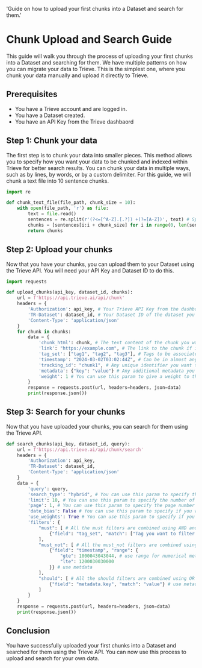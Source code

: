   'Guide on how to upload your first chunks into a Dataset and search for them.'

# Chunk Upload and Search Guide

This guide will walk you through the process of uploading your first chunks into a Dataset and searching for them. 
We have multiple patterns on how you can migrate your data to Trieve. This is the simplest one, where you chunk your data manually and upload it directly to Trieve.

## Prerequisites

- You have a Trieve account and are logged in.
- You have a Dataset created.
- You have an API Key from the Trieve dashbaord

## Step 1: Chunk your data

The first step is to chunk your data into smaller pieces. This method allows you to specify how you want your data to be chunked and indexed within Trieve for better search results.
You can chunk your data in multiple ways, such as by lines, by words, or by a custom delimiter. For this guide, we will chunk a text file into 10 sentence chunks.

```python
import re

def chunk_text_file(file_path, chunk_size = 10):
    with open(file_path, 'r') as file:
        text = file.read()
        sentences = re.split(r'(?<=[^A-Z].[.?]) +(?=[A-Z])', text) # Split the text into sentences
        chunks = [sentences[i:i + chunk_size] for i in range(0, len(sentences), chunk_size)] # Split the sentences into chunks of 10
        return chunks
```

## Step 2: Upload your chunks

Now that you have your chunks, you can upload them to your Dataset using the Trieve API. You will need your API Key and Dataset ID to do this.

```python
import requests

def upload_chunks(api_key, dataset_id, chunks):
    url = f'https://api.trieve.ai/api/chunk'
    headers = {
        'Authorization': api_key, # Your Trieve API Key from the dashboard
        'TR-Dataset': dataset_id, # Your Dataset ID of the dataset you created in the dashboard
        'Content-Type': 'application/json'
    }
    for chunk in chunks:
        data = {
            'chunk_html': chunk, # The text content of the chunk you want indexed
            'link': "https://example.com", # The link to the chunk if it exists on the web
            'tag_set': ["tag1", "tag2", "tag3"], # Tags to be associated with the chunk. You can use these tags to filter your search results
            'timestamp': "2024-03-02T03:02:44Z", # Can be in almost any format which contains a date and time
            'tracking_id': "chunk1", # Any unique identifier you want to associate with the chunk to help you correlate it with your data
            'metadata': {"key": "value"} # Any additional metadata you want to associate with the chunk
            'weight': 1 # You can use this param to give a weight to the chunk. i.e. > 1 will push it up in the results, < 1 will push it down in the results
        }
        response = requests.post(url, headers=headers, json=data)
        print(response.json())
```

## Step 3: Search for your chunks

Now that you have uploaded your chunks, you can search for them using the Trieve API.

```python
def search_chunks(api_key, dataset_id, query):
    url = f'https://api.trieve.ai/api/chunk/search'
    headers = {
        'Authorization': api_key,
        'TR-Dataset': dataset_id,
        'Content-Type': 'application/json'
    }
    data = {
        'query': query,
        'search_type': "hybrid", # You can use this param to specify the search type. The options are "fulltext", "semantic", and "hybrid".
        'limit': 10, # You can use this param to specify the number of results you want to get back
        'page': 1, # You can use this param to specify the page number of the results
        'date_bias': False # You can use this param to specify if you want to bias the results based on the timestamp of the chunks
        'use_weights': True # You can use this param to specify if you want to use the weights of the chunks in the search results
        'filters': {
            "must": [ # All the must filters are combined using AND and have to match for the result to be returned
                {"field": "tag_set", "match": ["Tag you want to filter by"]} # use match for text metadata fields
            ],
            "must_not": [ # All the must_not filters are combined using AND and have to NOT match for the result to be returned
                {"field": "timestamp", "range": {
                    "gte": 1000043043044, # use range for numerical metadata fields (timestamp is stored as a unix timestamp)
                    "lte": 1200030030000 
                }} # use metdata
            ],
            "should": [ # All the should filters are combined using OR and at least one of them has to match for the result to be returned
                {"field": "metadata.key", "match": "value"} # use metadata.field to filter based on fields within your metadata JSON object
            ]
        }
    }
    response = requests.post(url, headers=headers, json=data)
    print(response.json())
```

## Conclusion

You have successfully uploaded your first chunks into a Dataset and searched for them using the Trieve API. You can now use this process to upload and search for your own data.
